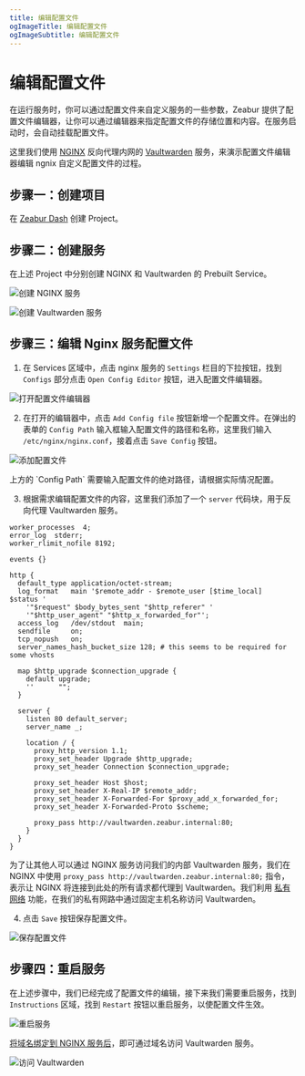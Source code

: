 ```yaml
---
title: 编辑配置文件
ogImageTitle: 编辑配置文件
ogImageSubtitle: 编辑配置文件
---
```



# 编辑配置文件

在运行服务时，你可以通过配置文件来自定义服务的一些参数，Zeabur 提供了配置文件编辑器，让你可以通过编辑器来指定配置文件的存储位置和内容。在服务启动时，会自动挂载配置文件。

这里我们使用 [NGINX](https://nginx.com/) 反向代理内网的 [Vaultwarden](https://github.com/dani-garcia/vaultwarden) 服务，来演示配置文件编辑器编辑 ngnix 自定义配置文件的过程。

## 步骤一：创建项目

在 [Zeabur Dash](https://dash.zeabur.com/) 创建 Project。

## 步骤二：创建服务

在上述 Project 中分别创建 NGINX 和 Vaultwarden 的 Prebuilt Service。

![创建 NGINX 服务](/deploy/config-edit/create-nginx-service.en-US.png)

![创建 Vaultwarden 服务](/deploy/config-edit/create-vultwarden-service.en-US.png)

## 步骤三：编辑 Nginx 服务配置文件

1. 在 Services 区域中，点击 nginx 服务的 `Settings` 栏目的下拉按钮，找到 `Configs` 部分点击 `Open Config Editor` 按钮，进入配置文件编辑器。

![打开配置文件编辑器](/deploy/config-edit/open-config-editor.en-US.png)

2. 在打开的编辑器中，点击 `Add Config file` 按钮新增一个配置文件。在弹出的表单的 `Config Path` 输入框输入配置文件的路径和名称，这里我们输入 `/etc/nginx/nginx.conf`，接着点击 `Save Config` 按钮。

![添加配置文件](/deploy/config-edit/create-new-config.en-US.png)

<Callout>
    上方的 `Config Path` 需要输入配置文件的绝对路径，请根据实际情况配置。
</Callout>

3. 根据需求编辑配置文件的内容，这里我们添加了一个 `server` 代码块，用于反向代理 Vaultwarden 服务。

```nginx
worker_processes  4;
error_log  stderr;
worker_rlimit_nofile 8192;

events {}

http {
  default_type application/octet-stream;
  log_format   main '$remote_addr - $remote_user [$time_local]  $status '
    '"$request" $body_bytes_sent "$http_referer" '
    '"$http_user_agent" "$http_x_forwarded_for"';
  access_log   /dev/stdout  main;
  sendfile     on;
  tcp_nopush   on;
  server_names_hash_bucket_size 128; # this seems to be required for some vhosts

  map $http_upgrade $connection_upgrade {
    default upgrade;
    ''      "";
  }

  server {
    listen 80 default_server;
    server_name _; 

    location / {
      proxy_http_version 1.1;
      proxy_set_header Upgrade $http_upgrade;
      proxy_set_header Connection $connection_upgrade;
    
      proxy_set_header Host $host;
      proxy_set_header X-Real-IP $remote_addr;
      proxy_set_header X-Forwarded-For $proxy_add_x_forwarded_for;
      proxy_set_header X-Forwarded-Proto $scheme;
    
      proxy_pass http://vaultwarden.zeabur.internal:80;
    }
  }
}
```
为了让其他人可以通过 NGINX 服务访问我们的内部 Vaultwarden 服务，我们在 NGINX 中使用 `proxy_pass http://vaultwarden.zeabur.internal:80;` 指令，表示让 NGINX 将连接到此处的所有请求都代理到 Vaultwarden。我们利用 [私有网络](/deploy/private-networking) 功能，在我们的私有网路中通过固定主机名称访问 Vaultwarden。

4. 点击 `Save` 按钮保存配置文件。

![保存配置文件](/deploy/config-edit/save-config.en-US.png)

## 步骤四：重启服务

在上述步骤中，我们已经完成了配置文件的编辑，接下来我们需要重启服务，找到 `Instructions` 区域，找到 `Restart` 按钮以重启服务，以使配置文件生效。

![重启服务](/deploy/config-edit/restart-service.en-US.png)

[将域名绑定到 NGINX 服务后](/deploy/domain-binding)，即可通过域名访问 Vaultwarden 服务。

![访问 Vaultwarden](/deploy/config-edit/vultwarden-service.en-US.png)
